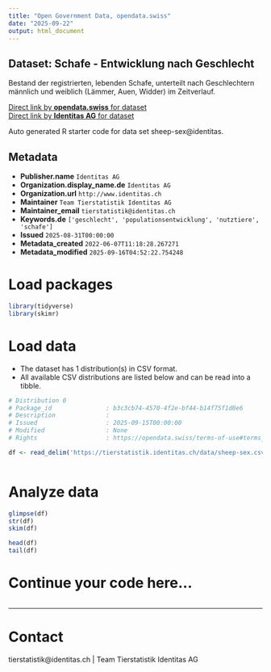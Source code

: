 ```yaml
---
title: "Open Government Data, opendata.swiss"
date: "2025-09-22"
output: html_document
---
```


## Dataset: Schafe - Entwicklung nach Geschlecht

Bestand der registrierten, lebenden Schafe, unterteilt nach Geschlechtern männlich und weiblich (Lämmer, Auen, Widder) im Zeitverlauf. 

[Direct link by **opendata.swiss** for dataset](https://opendata.swiss/de/dataset/schafe-entwicklung-nach-geschlecht)<br>
[Direct link by **Identitas AG** for dataset](https://tierstatistik.identitas.ch/)

Auto generated R starter code for data set sheep-sex@identitas.

## Metadata

- **Publisher.name** `Identitas AG`
- **Organization.display_name.de** `Identitas AG`
- **Organization.url** `http://www.identitas.ch`
- **Maintainer** `Team Tierstatistik Identitas AG`
- **Maintainer_email** `tierstatistik@identitas.ch`
- **Keywords.de** `['geschlecht', 'populationsentwicklung', 'nutztiere', 'schafe']`
- **Issued** `2025-08-31T00:00:00`
- **Metadata_created** `2022-06-07T11:18:28.267271`
- **Metadata_modified** `2025-09-16T04:52:22.754248`


# Load packages

```r

library(tidyverse)
library(skimr)

```

# Load data

-   The dataset has 1 distribution(s) in CSV format.
-   All available CSV distributions are listed below and can be read into a tibble.

```r

# Distribution 0
# Package_id               : b3c3cb74-4570-4f2e-bf44-b14f75f1d0e6
# Description              : 
# Issued                   : 2025-09-15T00:00:00
# Modified                 : None
# Rights                   : https://opendata.swiss/terms-of-use#terms_by

df <- read_delim('https://tierstatistik.identitas.ch/data/sheep-sex.csv')



```

# Analyze data

```r

glimpse(df)
str(df)
skim(df)

head(df)
tail(df)

```

# Continue your code here...

```r

```

------------------------------------------------------------------------

# Contact

tierstatistik@identitas.ch | Team Tierstatistik Identitas AG
